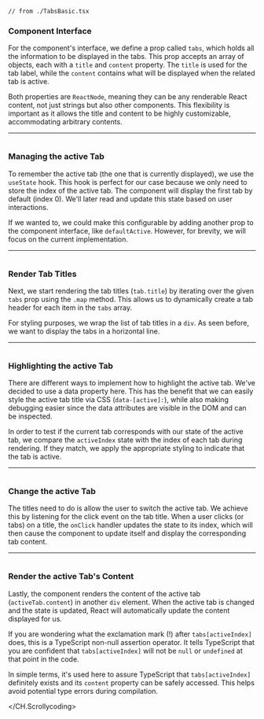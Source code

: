 
<Block>
  <CH.Scrollycoding>

```tsx focus=4:6
// from ./TabsBasic.tsx
```

### Component Interface

For the component's interface, we define a prop called `tabs`, which holds all the information
to be displayed in the tabs. This prop accepts an array of objects, each with a `title` and
`content` property. The `title` is used for the tab label, while the `content` contains what will
be displayed when the related tab is active.

Both properties are `ReactNode`, meaning they can be any renderable React content, not just
strings but also other components. This flexibility is important as it allows the title and
content to be highly customizable, accommodating arbitrary contents.

---

```tsx focus=9

```

### Managing the active Tab

To remember the active tab (the one that is currently displayed), we use the `useState` hook.
This hook is perfect for our case because we only need to store the index of the active tab. The
component will display the first tab by default (index 0). We'll later read and update this state
based on user interactions.

If we wanted to, we could make this configurable by adding another prop to the component interface,
like `defaultActive`. However, for brevity, we will focus on the current implementation.

---

```tsx focus=13:24

```

### Render Tab Titles

Next, we start rendering the tab titles (`tab.title`) by iterating over the given `tabs` prop using the `.map` method.
This allows us to dynamically create a tab header for each item in the `tabs` array.

For styling purposes, we wrap the list of tab titles in a `div`. As seen before, we want to display the tabs in a horizontal line.

---

```tsx focus=18

```

### Highlighting the active Tab

There are different ways to implement how to highlight the active tab. We've decided to use a data property here. This
has the benefit that we can easily style the active tab title via CSS (`data-[active]:`), while also making debugging easier since
the data attributes are visible in the DOM and can be inspected.

In order to test if the current tab corresponds with our state of the active tab, we compare the `activeIndex` state with the index
of each tab during rendering. If they match, we apply the appropriate styling to indicate that the tab is active.

---

```tsx focus=19

```

### Change the active Tab

The titles need to do is allow the user to switch the active tab. We achieve this by listening for the click
event on the tab title. When a user clicks (or tabs) on a title, the `onClick` handler updates the state to its index, which will
then cause the component to update itself and display the corresponding tab content.

---

```tsx focus=25

```

### Render the active Tab's Content

Lastly, the component renders the content of the active tab (`activeTab.content`) in another `div` element. When the active tab
is changed and the state is updated, React will automatically update the content displayed for us.

If you are wondering what the exclamation mark (!) after `tabs[activeIndex]` does, this is a TypeScript non-null assertion operator. It tells TypeScript that you are
confident that `tabs[activeIndex]` will not be `null` or `undefined` at that point in the code.

In simple terms, it's used here to assure TypeScript that `tabs[activeIndex]` definitely exists and its `content` property can be safely accessed. This
helps avoid potential type errors during compilation.

  </CH.Scrollycoding>
</Block>
